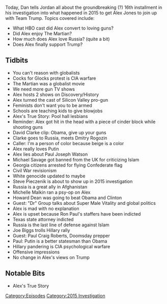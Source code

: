 {{Episode
    | title             = October 12-15, 2015
    | caption           = [https://knowledgefight.libsyn.com/knowledge-fight-october-12-15-2015 Listen to this episode on Libsyn]
    | episodeNumber     = 78
    | length            = 03:07:58
    | airDate           = August 30, 2017
    | coverageStartDate = October 12, 2015
    | coverageEndDate   = October 15, 2015
    | episodeType       = [[:Category:2015 Investigation|2015 Investigation]]
    | appearance        = [[David Clarke]], [[Dmitry Rogozin]], [[Putin]], [[Paul Joseph Watson]], [[Michael Savage]], [[Steve Pieczenik]], [[Michelle Malkin]], [[Howard Dean]], [[Edward Group]], [[Joe Biggs]], [[Paul Craig Roberts]]
    | beverage          = Nice! Seltzer and Tito's Vodka
    | oocDrop           = UN diplomats lead human slave around on chains; Bernie Sanders impression
    | previousEpisode   = [[77: August 23, 2017]]
    | nextEpisode       = [[79: Meet Captain Mark Richards]]
}}

{{Stub}}

Today, Dan tells Jordan all about the groundbreaking (?) 16th installment in his investigation into what happened in 2015 to get Alex Jones to join up with Team Trump. Topics covered include:

*What HBO cast did Alex convert to loving guns?
*Did Alex enjoy The Martian?
*How much does Alex love Russia? (quite a bit)
*Does Alex finally support Trump?

==Tidbits==

*You can't reason with globalists
*Cocks for Glocks protest is CIA warfare
*The Martian was a globalist movie
*We need more gun TV shows
*Alex hosts 2 shows on Discovery/History
*Alex turned the cast of Silicon Valley pro-gun
*Feminists don't want you to be armed
*Schools are teaching kids to give blowjobs
*Alex's True Story: Pool hall lesbians
*Reminder: Alex got hit in the head with a piece of cinder block while shooting guns
*David Clarke clip: Obama, give up your guns
*Clarke goes to Russia, meets Dmitry Rogozin
*Caller: I'm a person of color because beige is a color
*Alex really loves Putin
*Alex lies about Paul Joseph Watson
*Michael Savage got  banned from the UK for criticizing Islam
*Georgia citizens arrested for flying Confederate flag
*Civil War revisionism
*White genocide updated to maybe
*Steve Pieczenik is about to show up in 2015 investigation
*Russia is a great ally in Afghanistan
*Michelle Malkin ran a psy-op on Alex
*Howard Dean was going to beat Obama and Clinton
*Guest: "Dr" Group talks about Super Male Vitality and global politics
*Alex is mad with no explanation
*Alex is upset because Ron Paul's staffers have been indicted
*Texas state attorney indicted
*Russia is the last line of defense against Islam
*Joe Biggs trolls Hillary rally
*Guest: Paul Craig Roberts, Doomsday prepper
*Paul: Putin is a better statesman than Obama
*Hillary pandering is CIA psychological warfare
*Offensive impressions
*No change in Alex's views on Trump

==Notable Bits==

*Alex's True Story

[[Category:Episodes]]
[[Category:2015 Investigation]]
